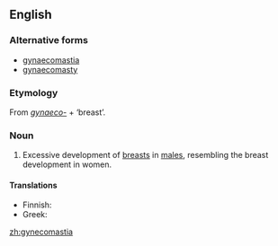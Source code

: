 {{wikipedia}}
==English==

===Alternative forms===
* [[gynaecomastia]]
* [[gynaecomasty]]

===Etymology===
From ''[[gynaeco-]]'' + {{etyl|grc}} '''{{polytonic|[[μαστός]]}}''' ‘breast’.

===Noun===
{{en-noun|s|-}}

# {{medicine}} Excessive development of [[breast]]s in [[male]]s, resembling the breast development in women.

====Translations====
{{top}}
* Finnish: {{t-|fi|naisnisäisyys}}
* Greek: {{t|el|γυναικομαστία|tr=ginaikomastía|sc=Grek}}
{{bottom}}

[[zh:gynecomastia]]